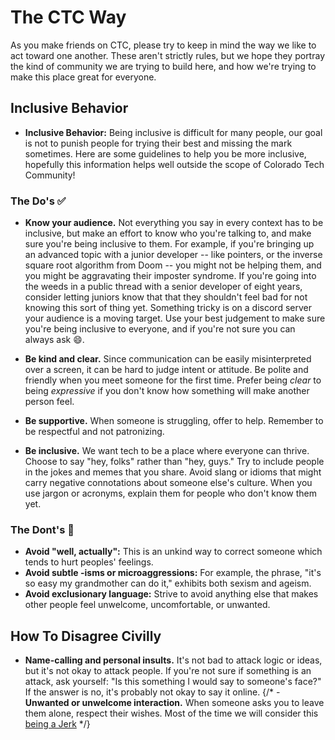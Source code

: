 # The CTC Way

As you make friends on CTC, please try to keep in mind the way we like to act toward one another. These aren't strictly rules, but we hope they portray the kind of community we are trying to build here, and how we're trying to make this place great for everyone.

## Inclusive Behavior

- **Inclusive Behavior:**
  Being inclusive is difficult for many people, our goal is not to punish people for trying their best and missing the mark sometimes. Here are some guidelines to help you be more inclusive, hopefully this information helps well outside the scope of Colorado Tech Community!

### The Do's ✅

- **Know your audience.** Not everything you say in every context has to be inclusive, but make an effort to know who you're talking to, and make sure you're being inclusive to them. For example, if you're bringing up an advanced topic with a junior developer -- like pointers, or the inverse square root algorithm from Doom -- you might not be helping them, and you might be aggravating their imposter syndrome. If you're going into the weeds in a public thread with a senior developer of eight years, consider letting juniors know that that they shouldn't feel bad for not knowing this sort of thing yet. Something tricky is on a discord server your audience is a moving target. Use your best judgement to make sure you're being inclusive to everyone, and if you're not sure you can always ask 😄.

- **Be kind and clear.** Since communication can be easily misinterpreted over a screen, it can be hard to judge intent or attitude. Be polite and friendly when you meet someone for the first time. Prefer being _clear_ to being _expressive_ if you don't know how something will make another person feel.
- **Be supportive.** When someone is struggling, offer to help. Remember to be respectful and not patronizing.
- **Be inclusive.** We want tech to be a place where everyone can thrive. Choose to say "hey, folks" rather than "hey, guys." Try to include people in the jokes and memes that you share. Avoid slang or idioms that might carry negative connotations about someone else's culture. When you use jargon or acronyms, explain them for people who don't know them yet.

### The Dont's 🔴

- **Avoid "well, actually":** This is an unkind way to correct someone which tends to hurt peoples' feelings.
- **Avoid subtle -isms or microaggressions:** For example, the phrase, "it's so easy my grandmother can do it," exhibits both sexism and ageism.
- **Avoid exclusionary language:** Strive to avoid anything else that makes other people feel unwelcome, uncomfortable, or unwanted.

## How To Disagree Civilly

- **Name-calling and personal insults.** It's not bad to attack logic or ideas, but it's not okay to attack people. If you're not sure if something is an attack, ask yourself: "Is this something I would say to someone's face?" If the answer is no, it's probably not okay to say it online.
  {/* - **Unwanted or unwelcome interaction.** When someone asks you to leave them alone, respect their wishes. Most of the time we will consider this [being a Jerk](/code-of-conduct#3-respect-other-people--dont-be-a-jerk) */}
